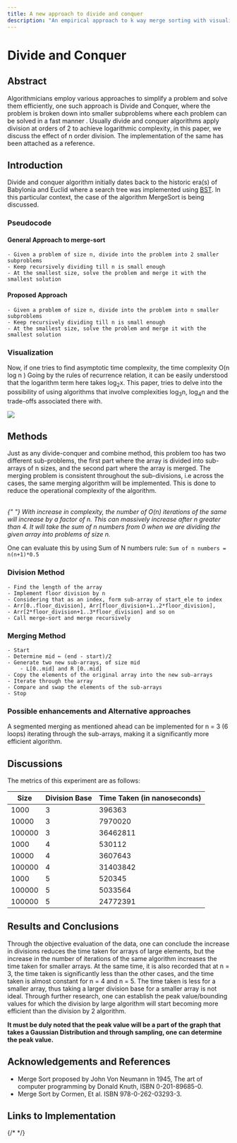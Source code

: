 ```yaml
---
title: A new approach to divide and conquer
description: "An empirical approach to k way merge sorting with visualization and tested data"
---
```



# Divide and Conquer

<ThumbNail />

## Abstract

Algorithmicians employ various approaches to simplify a problem and solve them efficiently, one such approach is Divide and Conquer, where the problem is broken down into smaller subproblems where each problem can be solved in a fast manner . Usually divide and conquer algorithms apply division at orders of 2 to achieve logarithmic complexity, in this paper, we discuss the effect of n order division. The implementation of the same has been attached as a reference.

## Introduction

Divide and conquer algorithm initially dates back to the historic era(s) of Babylonia and Euclid where a search tree was implemented using [BST](https://ocw.mit.edu/courses/6-006-introduction-to-algorithms-fall-2011/resources/lecture-5-binary-search-trees-bst-sort/). In this particular context,
the case of the algorithm MergeSort is being discussed.

### Pseudocode

#### General Approach to merge-sort

```Pseudocode
- Given a problem of size n, divide into the problem into 2 smaller subproblems
- Keep recursively dividing till n is small enough
- At the smallest size, solve the problem and merge it with the smallest solution
```

#### Proposed Approach

```Pseudocode
- Given a problem of size n, divide into the problem into n smaller subproblems
- Keep recursively dividing till n is small enough
- At the smallest size, solve the problem and merge it with the smallest solution
```

### Visualization

Now, if one tries to find asymptotic time complexity, the time complexity O(n log n )
Going by the rules of recurrence relation, it can be easily understood that the logarithm term here takes log<sub>2</sub>x. This paper, tries to delve into the possibility of using algorithms that involve complexities log<sub>3</sub>n, log<sub>4</sub>n and the trade-offs associated there with.

<Image src="/division.png" height={500} width={800} />

## Methods

Just as any divide-conquer and combine method, this problem too has two different sub-problems,
the first part where the array is divided into sub-arrays of n sizes, and the second part where the array is merged.
The merging problem is consistent throughout the sub-divisions, i.e across the cases, the same merging algorithm will be implemented. This is done to reduce the operational complexity of the algorithm.

<br />
<em className="font-semibold">
  {" "}
  With increase in complexity, the number of O(n) iterations of the same will increase
  by a factor of n. This can massively increase after n greater than 4. It will take
  the sum of n numbers from 0 when we are dividing the given array into problems
  of size n.
</em>

One can evaluate this by using Sum of N numbers rule:
`Sum of n numbers = n(n+1)*0.5`

### Division Method

```Pseudocode
- Find the length of the array
- Implement floor division by n
- Considering that as an index, form sub-array of start_ele to index
- Arr[0..floor_division], Arr[floor_division+1..2*floor_division],
- Arr[2*floor_division+1..3*floor_division] and so on
- Call merge-sort and merge recursively
```

### Merging Method

```Pseudocode
- Start
- Determine mid ← (end - start)/2
- Generate two new sub-arrays, of size mid
    - L[0..mid] and R [0..mid]
- Copy the elements of the original array into the new sub-arrays
- Iterate through the array
- Compare and swap the elements of the sub-arrays
- Stop
```

### Possible enhancements and Alternative approaches

A segmented merging as mentioned ahead can be implemented for n = 3 (6 loops) iterating through the sub-arrays,
making it a significantly more efficient algorithm.

## Discussions

The metrics of this experiment are as follows:

| Size   | Division Base | Time Taken (in nanoseconds) |
| ------ | ------------- | --------------------------- |
| 1000   | 3             | 396363                      |
| 10000  | 3             | 7970020                     |
| 100000 | 3             | 36462811                    |
| 1000   | 4             | 530112                      |
| 10000  | 4             | 3607643                     |
| 100000 | 4             | 31403842                    |
| 1000   | 5             | 520345                      |
| 100000 | 5             | 5033564                     |
| 100000 | 5             | 24772391                    |

## Results and Conclusions

Through the objective evaluation of the data, one can conclude the increase in divisions reduces the time taken for arrays of large elements,
but the increase in the number of iterations of the same algorithm increases the time taken for smaller arrays. At the same time, it is also recorded
that at n = 3, the time taken is significantly less than the other cases, and the time taken is almost constant for n = 4 and n = 5. The time taken is less
for a smaller array, thus taking a larger division base for a smaller array is not ideal. Through further research, one can establish the peak value/bounding values
for which the division by large algorithm will start becoming more efficient than the division by 2 algorithm.

**It must be duly noted that the peak value will be a part of the graph that takes a Gaussian Distribution and through sampling, one can determine the
peak value.**

## Acknowledgements and References

- Merge Sort proposed by John Von Neumann in 1945, The art of computer programming by Donald Knuth, ISBN 0-201-89685-0.
- Merge Sort by Cormen, Et al. ISBN 978-0-262-03293-3.

## Links to Implementation

<section class="flex lg:justify-between lg:w-full">
  <MyComponent
    name="View my C++ implementation"
    link="https://github.com/AbhijithGanesh/research-k-way-division"
  />
  {/* <MyComponent
    name="View my Rust implementation"
    link="https://github.com/AbhijithGanesh/research-k-way-division"
  /> */}
</section>
